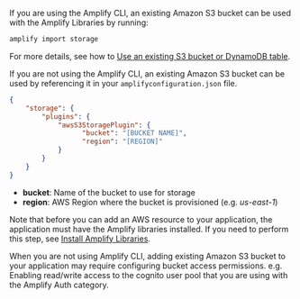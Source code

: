 If you are using the Amplify CLI, an existing Amazon S3 bucket can be used with the Amplify Libraries by running:

```bash
amplify import storage
```

For more details, see how to [Use an existing S3 bucket or DynamoDB table](/cli/storage/import).

If you are not using the Amplify CLI, an existing Amazon S3 bucket can be used by referencing it in your `amplifyconfiguration.json` file.

```json
{
    "storage": {
        "plugins": {
            "awsS3StoragePlugin": {
                  "bucket": "[BUCKET NAME]",
                  "region": "[REGION]"
            }
        }
    }
}
```

- **bucket**: Name of the bucket to use for storage
- **region**: AWS Region where the bucket is provisioned (e.g. *us-east-1*)

Note that before you can add an AWS resource to your application, the application must have the Amplify libraries installed. If you need to perform this step, see [Install Amplify Libraries](/lib/project-setup/create-application#n2-install-amplify-libraries). 

<Callout warning>
When you are not using Amplify CLI, adding existing Amazon S3 bucket to your application may require configuring bucket access permissions. e.g. Enabling read/write access to the cognito user pool that you are using with the Amplify Auth category.
</Callout>